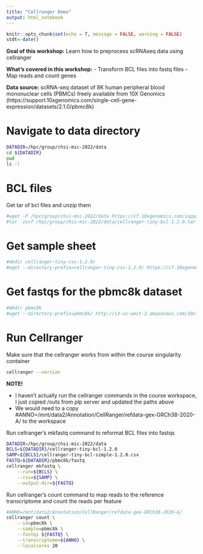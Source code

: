 ```yaml
---
title: "Cellranger Demo"
output: html_notebook
---
```

```r
knitr::opts_chunk$set(echo = T, message = FALSE, warning = FALSE)
stdt<-date()
```

**Goal of this workshop:** Learn how to preprocess scRNAseq data using cellranger

**What's covered in this workshop:**
- Transform BCL files into fastq files
- Map reads and count genes

**Data source:** 
scRNA-seq dataset of 8K human peripheral blood mononuclear cells (PBMCs) freely available from 10X Genomics (https://support.10xgenomics.com/single-cell-gene-expression/datasets/2.1.0/pbmc8k)


# Navigate to data directory
```bash
DATADIR=/hpc/group/chsi-mic-2022/data
cd ${DATADIR}
pwd
ls -l
```

# BCL files

Get tar of bcl files and unzip them
```bash
#wget -P /hpc/group/chsi-mic-2022/data https://cf.10xgenomics.com/supp/cell-exp/cellranger-tiny-bcl-1.2.0.tar.gz\
#tar -zxvf /hpc/group/chsi-mic-2022/data/cellranger-tiny-bcl-1.2.0.tar.gz
```

# Get sample sheet
```bash
#mkdir cellranger-tiny-csv-1.2.0/
#wget --directory-prefix=cellranger-tiny-csv-1.2.0/ https://cf.10xgenomics.com/supp/cell-exp/cellranger-tiny-bcl-simple-1.2.0.csv
```

# Get fastqs for the pbmc8k dataset
```bash
#mkdir pbmc8k
#wget --directory-prefix=pbmc8k/ http://s3-us-west-2.amazonaws.com/10x.files/samples/cell-exp/2.1.0/pbmc8k/pbmc8k_fastqs.tar
```

# Run Cellranger

Make sure that the cellranger works from within the course singularity container
```bash
cellranger --version
```

**NOTE!**

- I haven't actually run the cellranger commands in the course workspace, I just copied /outs from plp server and updated the paths above
- We would need to a copy #ANNO=/mnt/data2/Annotation/CellRanger/refdata-gex-GRCh38-2020-A/ to the workspace


Run cellranger's mkfastq command to reformat BCL files into fastqs
```bash
DATADIR=/hpc/group/chsi-mic-2022/data
BCLS=${DATADIR}/cellranger-tiny-bcl-1.2.0
SAMP=${BCLS}/cellranger-tiny-bcl-simple-1.2.0.csv
FASTQ=${DATADIR}/pbmc8k/fastq
cellranger mkfastq \
    --run=${BCLS} \
    --csv=${SAMP} \
    --output-dir=${FASTQ}
```

Run cellranger's count command to map reads to the reference transcriptome and count the reads per feature
```bash
#ANNO=/mnt/data2/Annotation/CellRanger/refdata-gex-GRCh38-2020-A/
cellranger count \
    --id=pbmc8k \
    --sample=pbmc8k \
    --fastqs ${FASTQ} \
    --transcriptome=${ANNO} \
    --localcores 20
```

